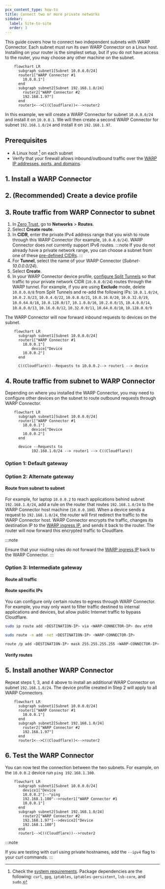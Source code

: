 ```yaml
---
pcx_content_type: how-to
title: Connect two or more private networks
sidebar:
  label: Site-to-site
  order: 3
---
```



This guide covers how to connect two independent subnets with WARP Connector. Each subnet must run its own WARP Connector on a Linux host. Installing on your router is the simplest setup, but if you do not have access to the router, you may choose any other machine on the subnet.

```mermaid
    flowchart LR
      subgraph subnet1[Subnet 10.0.0.0/24]
      router1["WARP Connector #1
        10.0.0.1"]
      end
      subgraph subnet2[Subnet 192.168.1.0/24]
        router2["WARP Connector #2
        192.168.1.97"]
      end
      router1<-->C((Cloudflare))<-->router2
```

In this example, we will create a WARP Connector for subnet `10.0.0.0/24` and install it on `10.0.0.1`. We will then create a second WARP Connector for subnet `192.168.1.0/24` and install it on `192.168.1.97`.

## Prerequisites

- A Linux host [^1] on each subnet
- Verify that your firewall allows inbound/outbound traffic over the [WARP IP addresses, ports, and domains](/cloudflare-one/connections/connect-devices/warp/deployment/firewall/).

## 1. Install a WARP Connector

<Render file="tunnel/warp-connector-install" />

## 2. (Recommended) Create a device profile

<Render file="tunnel/warp-connector-device-profile" />

## 3. Route traffic from WARP Connector to subnet

1. In [Zero Trust](https://one.dash.cloudflare.com), go to **Networks** > **Routes**.
2. Select **Create route**.
3. In **CIDR**, enter the private IPv4 address range that you wish to route through this WARP Connector (for example, `10.0.0.0/24`). WARP Connector does not currently support IPv6 routes.
    :::note
    If you do not already have a private network range, you can choose a subnet from one of these [pre-defined CIDRs](https://datatracker.ietf.org/doc/html/rfc1918#section-3).
    :::
4. For **Tunnel**, select the name of your WARP Connector (_Subnet-10.0.0.0/24_).
5. Select **Create**.
6. In your WARP Connector device profile, [configure Split Tunnels](/cloudflare-one/connections/connect-devices/warp/configure-warp/route-traffic/split-tunnels/) so that traffic to your private network CIDR (`10.0.0.0/24`) routes through the WARP tunnel. For example, if you are using **Exclude** mode, delete `10.0.0.0/8` from Split Tunnels and re-add the following IPs: `10.0.1.0/24`, `10.0.2.0/23`, `10.0.4.0/22`, `10.0.8.0/21`, `10.0.16.0/20`, `10.0.32.0/19`, `10.0.64.0/18`, `10.0.128.0/17`, `10.1.0.0/16`, `10.2.0.0/15`, `10.4.0.0/14`, `10.8.0.0/13`, `10.16.0.0/12`, `10.32.0.0/11`, `10.64.0.0/10`, `10.128.0.0/9`

The WARP Connector will now forward inbound requests to devices on the subnet.

```mermaid
    flowchart LR
      subgraph subnet1[Subnet 10.0.0.0/24]
      router1["WARP Connector #1
        10.0.0.1"]
			device["Device
        10.0.0.2"]
      end

      C((Cloudflare))--Requests to 10.0.0.2--> router1 --> device

```

## 4. Route traffic from subnet to WARP Connector

Depending on where you installed the WARP Connector, you may need to configure other devices on the subnet to route outbound requests through WARP Connector.

```mermaid
    flowchart LR
      subgraph subnet1[Subnet 10.0.0.0/24]
      router1["WARP Connector #1
        10.0.0.1"]
			device["Device
        10.0.0.2"]
      end

      device --Requests to
			192.168.1.0/24 --> router1 --> C((Cloudflare))

```

### Option 1: Default gateway

<Render file="tunnel/warp-connector-default-gateway" />

### Option 2: Alternate gateway

<Render file="tunnel/warp-connector-alternate-gateway" />

#### Route from subnet to subnet

For example, for laptop `10.0.0.2` to reach applications behind subnet `192.168.1.0/24`, add a rule on the router that routes `192.168.1.0/24` to the WARP Connector host machine (`10.0.0.100`). When a device sends a request to `192.168.1.0/24`, the router will first redirect the traffic to the WARP Connector host. WARP Connector encrypts the traffic, changes its destination IP to the [WARP ingress IP](/cloudflare-one/connections/connect-devices/warp/deployment/firewall/#warp-ingress-ip), and sends it back to the router. The router will now forward this encrypted traffic to Cloudflare.

:::note

Ensure that your routing rules do not forward the [WARP ingress IP](/cloudflare-one/connections/connect-devices/warp/deployment/firewall/#warp-ingress-ip) back to the WARP Connector.
:::

### Option 3: Intermediate gateway

<Render file="tunnel/warp-connector-intermediate-gateway" />

#### Route all traffic

<Render file="tunnel/warp-connector-route-all-traffic" />

#### Route specific IPs

You can configure only certain routes to egress through WARP Connector. For example, you may only want to filter traffic destined to internal applications and devices, but allow public Internet traffic to bypass Cloudflare.

<Tabs> <TabItem label="Linux">

```sh
sudo ip route add <DESTINATION-IP> via <WARP-CONNECTOR-IP> dev eth0
```

</TabItem> <TabItem label="macOS">

```sh
sudo route -n add -net <DESTINATION-IP> <WARP-CONNECTOR-IP>
```

</TabItem>

<TabItem label="Windows">

```bash
route /p add <DESTINATION-IP> mask 255.255.255.255 <WARP-CONNECTOR-IP>
```

</TabItem> </Tabs>


#### Verify routes

<Render file="tunnel/warp-connector-verify-routes" />

## 5. Install another WARP Connector

Repeat steps 1, 3, and 4 above to install an additional WARP Connector on subnet `192.168.1.0/24`. The device profile created in Step 2 will apply to all WARP Connectors.

```mermaid
    flowchart LR
      subgraph subnet1[Subnet 10.0.0.0/24]
      router1["WARP Connector #1
        10.0.0.1"]
      end
      subgraph subnet2[Subnet 192.168.1.0/24]
        router2["WARP Connector #2
        192.168.1.97"]
      end
      router1<-->C((Cloudflare))<-->router2
```

## 6. Test the WARP Connector

You can now test the connection between the two subnets. For example, on the `10.0.0.2` device run `ping 192.168.1.100`.

```mermaid
    flowchart LR
      subgraph subnet1[Subnet 10.0.0.0/24]
        device1["Device
        10.0.0.2"]--"ping
        192.168.1.100"-->router1["WARP Connector #1
        10.0.0.1"]
      end
      subgraph subnet2[Subnet 192.168.1.0/24]
        router2["WARP Connector #2
        192.168.1.97"]-->device2["Device
        192.168.1.100"]
      end
      router1-->C((Cloudflare))-->router2
```

:::note

If you are testing with curl using private hostnames, add the `--ipv4` flag to your curl commands.
:::

[^1]: Check the [system requirements](/cloudflare-one/connections/connect-devices/warp/download-warp/#linux). Package dependencies are the following: `curl`, `gpg`, `iptables`, `iptables-persistent`, `lsb-core`, and `sudo`.
